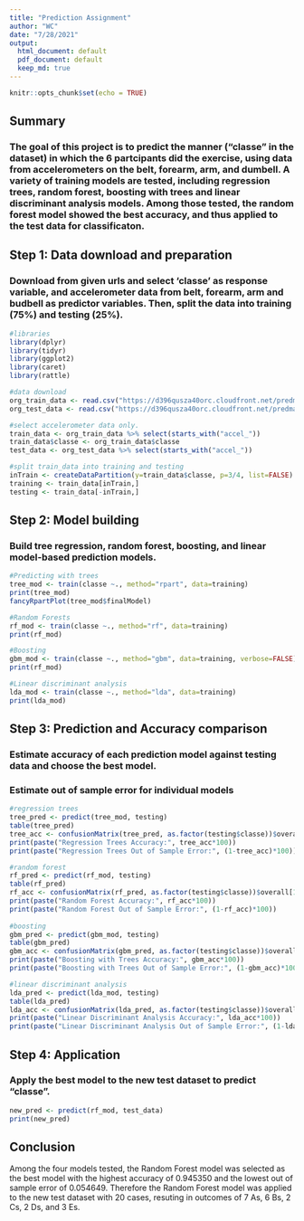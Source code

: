 ```yaml
---
title: "Prediction Assignment"
author: "WC"
date: "7/28/2021"
output:
  html_document: default
  pdf_document: default
  keep_md: true
---
```


```r
knitr::opts_chunk$set(echo = TRUE)
```

## Summary
### The goal of this project is to predict the manner ("classe" in the dataset) in which the 6 partcipants did the exercise, using data from accelerometers on the belt, forearm, arm, and dumbell. A variety of training models are tested, including regression trees, random forest, boosting with trees and linear discriminant analysis models. Among those tested, the random forest model showed the best accuracy, and thus applied to the test data for classificaton. 

## Step 1: Data download and preparation
### Download from given urls and select 'classe' as response variable, and accelerometer data from belt, forearm, arm and budbell as predictor variables. Then, split the data into training (75%) and testing (25%).

```r
#libraries
library(dplyr)
library(tidyr)
library(ggplot2)
library(caret)
library(rattle)

#data download
org_train_data <- read.csv("https://d396qusza40orc.cloudfront.net/predmachlearn/pml-training.csv")
org_test_data <- read.csv("https://d396qusza40orc.cloudfront.net/predmachlearn/pml-testing.csv")

#select accelerometer data only.
train_data <- org_train_data %>% select(starts_with("accel_"))
train_data$classe <- org_train_data$classe
test_data <- org_test_data %>% select(starts_with("accel_"))

#split train_data into training and testing
inTrain <- createDataPartition(y=train_data$classe, p=3/4, list=FALSE)
training <- train_data[inTrain,]
testing <- train_data[-inTrain,]
```

## Step 2: Model building
### Build tree regression, random forest, boosting, and linear model-based prediction models.

```r

#Predicting with trees
tree_mod <- train(classe ~., method="rpart", data=training)
print(tree_mod)
fancyRpartPlot(tree_mod$finalModel)

#Random Forests
rf_mod <- train(classe ~., method="rf", data=training)
print(rf_mod)

#Boosting
gbm_mod <- train(classe ~., method="gbm", data=training, verbose=FALSE)
print(rf_mod)

#Linear discriminant analysis
lda_mod <- train(classe ~., method="lda", data=training)
print(lda_mod)

```

## Step 3: Prediction and Accuracy comparison
### Estimate accuracy of each prediction model against testing data and choose the best model.
### Estimate out of sample error for individual models
``` r
#regression trees
tree_pred <- predict(tree_mod, testing)
table(tree_pred)
tree_acc <- confusionMatrix(tree_pred, as.factor(testing$classe))$overall[1]
print(paste("Regression Trees Accuracy:", tree_acc*100))
print(paste("Regression Trees Out of Sample Error:", (1-tree_acc)*100))

#random forest
rf_pred <- predict(rf_mod, testing)
table(rf_pred)
rf_acc <- confusionMatrix(rf_pred, as.factor(testing$classe))$overall[1]
print(paste("Random Forest Accuracy:", rf_acc*100))
print(paste("Random Forest Out of Sample Error:", (1-rf_acc)*100))
      
#boosting
gbm_pred <- predict(gbm_mod, testing)
table(gbm_pred)
gbm_acc <- confusionMatrix(gbm_pred, as.factor(testing$classe))$overall[1]
print(paste("Boosting with Trees Accuracy:", gbm_acc*100))
print(paste("Boosting with Trees Out of Sample Error:", (1-gbm_acc)*100))

#linear discriminant analysis
lda_pred <- predict(lda_mod, testing)
table(lda_pred)
lda_acc <- confusionMatrix(lda_pred, as.factor(testing$classe))$overall[1]
print(paste("Linear Discriminant Analysis Accuracy:", lda_acc*100))
print(paste("Linear Discriminant Analysis Out of Sample Error:", (1-lda_acc)*100))

```

## Step 4: Application
### Apply the best model to the new test dataset to predict "classe".
``` r
new_pred <- predict(rf_mod, test_data)
print(new_pred)
```

## Conclusion
Among the four models tested, the Random Forest model was selected as the best model with the highest accuracy of 0.945350 and the lowest out of sample error of 0.054649.  Therefore the Random Forest model was applied to the new test dataset with 20 cases, resuting in outcomes of 7 As, 6 Bs, 2 Cs, 2 Ds, and 3 Es.


